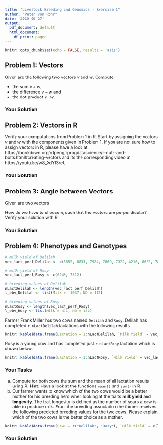 ```yaml
---
title: "Livestock Breeding and Genomics - Exercise 1"
author: "Peter von Rohr"
date: '2019-09-27'
output:
  pdf_document: default
  html_document:
    df_print: paged
---
```


```r
knitr::opts_chunk$set(echo = FALSE, results = 'asis')
```

## Problem 1: Vectors

Given are the following two vectors $v$ and $w$. Compute

* the sum $v+w$, 
* the difference $v-w$ and 
* the dot product $v\cdot w$. 

\begin{center}
$v = \left[\begin{array}{c}
   3  \\ 
  -5  \\ 
   1  \\ 
   9  \\
  \end{array}\right]$, \hspace{2ex} 
$w = \left[\begin{array}{c}
    1  \\ 
    9  \\ 
  -12  \\ 
   27  \\
  \end{array}\right]$
\end{center}


### Your Solution



## Problem 2: Vectors in R

Verify your computations from Problem 1 in R. Start by assigning the vectors $v$ and $w$ with the components given in Problem 1. If you are not sure how to assign vectors in R, please have a look at https://bookdown.org/rdpeng/rprogdatascience/r-nuts-and-bolts.html#creating-vectors and its the corresponding video at https://youtu.be/w8_XdYI3reU


### Your Solution



## Problem 3: Angle between Vectors

Given are two vectors

\begin{center}
$a = \left[\begin{array}{c}
  8  \\ 
  0 \\ 
  4  \\
  \end{array}\right]$ and  
$b = \left[\begin{array}{c}
  2  \\ 
  21 \\ 
  x  \\
  \end{array}\right]$
\end{center}

How do we have to choose $x$, such that the vectors are perpendicular? Verify your solution with R


### Your Solution


## Problem 4: Phenotypes and Genotypes
```r
# milk yield of Delilah
vec_lact_perf_Delilah <- c(5852, 6833, 7984, 7869, 7322, 8216, 8622, 7851)
```

```r
# milk yield of Rosy
vec_lact_perf_Rosy <- c(6249, 7312)
```

```r
# breeding values of Delilah
nLactDelilah <- length(vec_lact_perf_Delilah)
l_ebv_Delilah <- list(Milk = -1037, ND = 112)

# breeding values of Rosy
nLactRosy <- length(vec_lact_perf_Rosy)
l_ebv_Rosy <- list(Milk = 471, ND = 122)
```

Farmer Frank Miller has two cows named `Delilah` and `Rosy`. Delilah has completed `r nLactDelilah` lactations with the following results

```r
knitr::kable(data.frame(Lactation = 1:nLactDelilah, `Milk Yield` = vec_lact_perf_Delilah))
```

Rosy is a young cow and has completed just `r nLactRosy` lactation which is shown below.

```r
knitr::kable(data.frame(Lactation = 1:nLactRosy, `Milk Yield` = vec_lact_perf_Rosy))
```

### Your Tasks
a. Compute for both cows the sum and the mean of all lactation results using R. __Hint__: Have a look at the functions `mean()` and `sum()` in R.
b. Our farmer wants to know which of the two cows would be a better mother for his breeding herd when looking at the traits __milk yield__ and __longevity__. The trait longevity is defined as the number of years a cow is able to produce milk. From the breeding association the farmer receives the following predicted breeding values for the two cows. Please explain which of the two cows is the better choice as a mother. 

```r
knitr::kable(data.frame(Cows = c("Delilah", "Rosy"), `Milk Yield` = c(l_ebv_Delilah$Milk, l_ebv_Rosy$Milk), Longevity = c(l_ebv_Delilah$ND, l_ebv_Rosy$ND)))
```


### Your Solution





